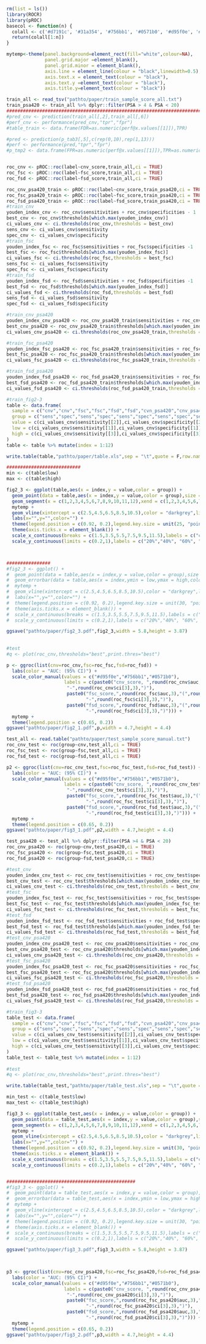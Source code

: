 ```r
rm(list = ls())
library(ROCR)
library(pROC)
basecol <- function(n) {
  colall <- c('#d7191c', '#31a354', '#756bb1', '#0571b0', '#d95f0e', '#bdbdbd')
  return(colall[1:n])
}

mytemp<-theme(panel.background=element_rect(fill="white",colour=NA), 
              panel.grid.major =element_blank(),
              panel.grid.minor = element_blank(),
              axis.line = element_line(colour = "black",linewidth=0.5),
              axis.text.x = element_text(colour = "black"),
              axis.text.y =element_text(colour = "black"),
              axis.title.y=element_text(colour = "black"))

train_all <- read_tsv("pathto/paper/train_sample_score_all.txt")
train_psa420 <- train_all %>% dplyr::filter(PSA > 4 & PSA < 20)
########################################################################
#pred_cnv <- prediction(train_all[,2],train_all[,6])
#perf_cnv <- performance(pred_cnv,"tpr","fpr")
#table_train <- data.frame(FDR=as.numeric(perf@x.values[[1]]),TPR)

#pred <- prediction(p_tab3[,5],c(rep(0,10),rep(1,13)))
#perf <- performance(pred,"tpr","fpr")  
#p_tmp2 <- data.frame(FPR=as.numeric(perf@x.values[[1]]),TPR=as.numeric(perf@y.values[[1]]),marker=paste("AUC: 95%CI",round(roc_ci[2],3),"(",round(roc_ci[1],3),"-",round(roc_ci[3],3),")",sep=""))


roc_cnv <- pROC::roc(label~cnv_score,train_all,ci = TRUE)
roc_fsc <- pROC::roc(label~fsc_score,train_all,ci = TRUE) 
roc_fsd <- pROC::roc(label~fsd_score,train_all,ci = TRUE)

roc_cnv_psa420_train <- pROC::roc(label~cnv_score,train_psa420,ci = TRUE)
roc_fsc_psa420_train <- pROC::roc(label~fsc_score,train_psa420,ci = TRUE)
roc_fsd_psa420_train <- pROC::roc(label~fsd_score,train_psa420,ci = TRUE)
#train_cnv
youden_index_cnv <- roc_cnv$sensitivities + roc_cnv$specificities - 1
best_cnv <- roc_cnv$thresholds[which.max(youden_index_cnv)]
ci_values_cnv <- ci.thresholds(roc_cnv,thresholds = best_cnv)
sens_cnv <- ci_values_cnv$sensitivity
spec_cnv <- ci_values_cnv$specificity
#train_fsc
youden_index_fsc <- roc_fsc$sensitivities + roc_fsc$specificities -1
best_fsc <- roc_fsc$thresholds[which.max(youden_index_fsc)]
ci_values_fsc <- ci.thresholds(roc_fsc,thresholds = best_fsc)
sens_fsc <- ci_values_fsc$sensitivity
spec_fsc <- ci_values_fsc$specificity
#train_fsd
youden_index_fsd <- roc_fsd$sensitivities + roc_fsd$specificities -1
best_fsd <- roc_fsd$thresholds[which.max(youden_index_fsd)]
ci_values_fsd <- ci.thresholds(roc_fsd,thresholds = best_fsd)
sens_fsd <- ci_values_fsd$sensitivity
spec_fsd <- ci_values_fsd$specificity

#train_cnv_psa420
youden_index_cnv_psa420 <- roc_cnv_psa420_train$sensitivities + roc_cnv_psa420_train$specificities -1
best_cnv_psa420 <- roc_cnv_psa420_train$thresholds[which.max(youden_index_cnv_psa420)]
ci_values_cnv_psa420 <- ci.thresholds(roc_cnv_psa420_train,thresholds = best_cnv_psa420)

#train_fsc_psa420
youden_index_fsc_psa420 <- roc_fsc_psa420_train$sensitivities + roc_fsc_psa420_train$specificities -1
best_fsc_psa420 <- roc_fsc_psa420_train$thresholds[which.max(youden_index_fsc_psa420)]
ci_values_fsc_psa420 <- ci.thresholds(roc_fsc_psa420_train,thresholds = best_fsc_psa420)

#train_fsd_psa420
youden_index_fsd_psa420 <- roc_fsd_psa420_train$sensitivities + roc_fsd_psa420_train$specificities -1
best_fsd_psa420 <- roc_fsd_psa420_train$thresholds[which.max(youden_index_fsd_psa420)]
ci_values_fsd_psa420 <- ci.thresholds(roc_fsd_psa420_train,thresholds = best_fsd_psa420)

#train_fig2-3
table <- data.frame(
  sample = c("cnv","cnv","fsc","fsc","fsd","fsd","cvn_psa420","cnv_psa420","fsc_psa420","fsc_psa420","fsd_psa420","fsd_psa420"),
  group = c("sens","spec","sens","spec","sens","spec","sens","spec","sens","spec","sens","spec"),
  value = c(ci_values_cnv$sensitivity[[2]],ci_values_cnv$specificity[[2]],ci_values_fsc$sensitivity[[2]],ci_values_fsc$specificity[[2]],ci_values_fsd$sensitivity[[2]],ci_values_fsd$specificity[[2]],ci_values_cnv_psa420$sensitivity[[2]],ci_values_cnv_psa420$specificity[[2]],ci_values_fsc_psa420$sensitivity[[2]],ci_values_fsc_psa420$specificity[[2]],ci_values_fsd_psa420$sensitivity[[2]],ci_values_fsd_psa420$specificity[[2]]),
  low = c(ci_values_cnv$sensitivity[[1]],ci_values_cnv$specificity[[1]],ci_values_fsc$sensitivity[[1]],ci_values_fsc$specificity[[1]],ci_values_fsd$sensitivity[[1]],ci_values_fsd$specificity[[1]],ci_values_cnv_psa420$sensitivity[[1]],ci_values_cnv_psa420$specificity[[1]],ci_values_fsc_psa420$sensitivity[[1]],ci_values_fsc_psa420$specificity[[1]],ci_values_fsd_psa420$sensitivity[[1]],ci_values_fsd_psa420$specificity[[1]]),
  high = c(ci_values_cnv$sensitivity[[3]],ci_values_cnv$specificity[[3]],ci_values_fsc$sensitivity[[3]],ci_values_fsc$specificity[[3]],ci_values_fsd$sensitivity[[3]],ci_values_fsd$specificity[[3]],ci_values_cnv_psa420$sensitivity[[3]],ci_values_cnv_psa420$specificity[[3]],ci_values_fsc_psa420$sensitivity[[3]],ci_values_fsc_psa420$specificity[[3]],ci_values_fsd_psa420$sensitivity[[3]],ci_values_fsd_psa420$specificity[[3]])
)
table <- table %>% mutate(index = 1:12)

write.table(table,"pathto/paper/table.xls",sep = "\t",quote = F,row.names = F)

###########################
min <- c(table$low)
max <- c(table$high)

fig2_3 <- ggplot(table,aes(x = index,y = value,color = group)) +
  geom_point(data = table,aes(x = index,y = value,color = group),size = 3) +
  geom_segment(x = c(1,2,3,4,5,6,7,8,9,10,11,12),xend = c(1,2,3,4,5,6,7,8,9,10,11,12),y = min,yend =  max,size = 1) +
  mytemp +
  geom_vline(xintercept = c(2.5,4.5,6.5,8.5,10.5),color = "darkgrey",linetype = "dashed") +
  labs(x="",y="",color="") +
  theme(legend.position = c(0.92, 0.2),legend.key.size = unit(25, "points")) +
  theme(axis.ticks.x = element_blank()) +
  scale_x_continuous(breaks = c(1.5,3.5,5.5,7.5,9.5,11.5),labels = c("cnv","fsc","fsd","cnv_psa420","fsc_psa420","fsd_psa420")) +
  scale_y_continuous(limits = c(0.2,1),labels = c("20%","40%", "60%", "80%", "100%"))



################
#fig2_3 <- ggplot() +
#  geom_point(data = table,aes(x = index,y = value,color = group),size = 3) +
#  geom_errorbar(data = table,aes(x = index,ymin = low,ymax = high,color = group),width = 0,size = 1) +
#  mytemp +
#  geom_vline(xintercept = c(2.5,4.5,6.5,8.5,10.5),color = "darkgrey",linetype = "dashed") +
#  labs(x="",y="",color="") +
#  theme(legend.position = c(0.92, 0.2),legend.key.size = unit(30, "points")) +
#  theme(axis.ticks.x = element_blank()) +
#  scale_x_continuous(breaks = c(1.5,3.5,5.5,7.5,9.5,11.5),labels = c("cnv","fsc","fsd","cnv_psa420","fsc_psa420","fsd_psa420")) +
#  scale_y_continuous(limits = c(0.2,1),labels = c("20%","40%", "60%", "80%", "100%"))

ggsave("pathto/paper/fig2_3.pdf",fig2_3,width = 5.8,height = 3.87)
  
  
#test
#q <- plot(roc_cnv,thresholds="best",print.thres="best")

p <- ggroc(list(cnv=roc_cnv,fsc=roc_fsc,fsd=roc_fsd)) +
  labs(color = "AUC: (95% CI)") +
  scale_color_manual(values = c("#d95f0e","#756bb1","#0571b0"),
                     labels = c(paste0("cnv_score, ",round(roc_cnv$auc,3),"(",round(roc_cnv$ci[1],3),
                      "-",round(roc_cnv$ci[3],3),")"),
                      paste0("fsc_score,",round(roc_fsc$auc,3),"(",round(roc_fsc$ci[1],3),
                             "-",round(roc_fsc$ci[3],3),")"),
                      paste0("fsd_score,",round(roc_fsd$auc,3),"(",round(roc_fsd$ci[1],3),
                             "-",round(roc_fsd$ci[3],3),")"))) +
  mytemp +
  theme(legend.position = c(0.65, 0.2))
ggsave("pathto/paper/fig2_1.pdf",p,width = 4.7,height = 4.4)


```

```r
test_all <- read.table("pathto/paper/test_sample_score_manual.txt")
roc_cnv_test <- roc(group~cnv,test_all,ci = TRUE)
roc_fsc_test <- roc(group~fsc,test_all,ci = TRUE)
roc_fsd_test <- roc(group~fsd,test_all,ci = TRUE)

p2 <- ggroc(list(cnv=roc_cnv_test,fsc=roc_fsc_test,fsd=roc_fsd_test)) +
  labs(color = "AUC: (95% CI)") +
  scale_color_manual(values = c("#d95f0e","#756bb1","#0571b0"),
                     labels = c(paste0("cnv_score, ",round(roc_cnv_test$auc,3),"(",round(roc_cnv_test$ci[1],3),
                      "-",round(roc_cnv_test$ci[3],3),")"),
                      paste0("fsc_score,",round(roc_fsc_test$auc,3),"(",round(roc_fsc_test$ci[1],3),
                             "-",round(roc_fsc_test$ci[3],3),")"),
                      paste0("fsd_score,",round(roc_fsd_test$auc,3),"(",round(roc_fsd_test$ci[1],3),
                             "-",round(roc_fsd_test$ci[3],3),")"))) +
  mytemp +
  theme(legend.position = c(0.65, 0.2))
ggsave("pathto/paper/fig3_1.pdf",p2,width = 4.7,height = 4.4)
```

```r
test_psa420 <- test_all %>% dplyr::filter(PSA >4 & PSA < 20)
roc_cnv_psa420 <- roc(group~cnv,test_psa420,ci = TRUE)
roc_fsc_psa420 <- roc(group~fsc,test_psa420,ci = TRUE)
roc_fsd_psa420 <- roc(group~fsd,test_psa420,ci = TRUE)

#test_cnv
youden_index_cnv_test <- roc_cnv_test$sensitivities + roc_cnv_test$specificities - 1
best_cnv_test <- roc_cnv_test$thresholds[which.max(youden_index_cnv_test)]
ci_values_cnv_test <- ci.thresholds(roc_cnv_test,thresholds = best_cnv_test)
#test_fsc
youden_index_fsc_test <- roc_fsc_test$sensitivities + roc_fsc_test$specificities -1
best_fsc_test <- roc_fsc_test$thresholds[which.max(youden_index_fsc_test)]
ci_values_fsc_test <- ci.thresholds(roc_fsc_test,thresholds = best_fsc_test)
#test_fsd
youden_index_fsd_test <- roc_fsd_test$sensitivities + roc_fsd_test$specificities -1
best_fsd_test <- roc_fsd_test$thresholds[which.max(youden_index_fsd_test)]
ci_values_fsd_test <- ci.thresholds(roc_fsd_test,thresholds = best_fsd_test)
#test_cnv_psa420
youden_index_cnv_psa420_test <- roc_cnv_psa420$sensitivities + roc_cnv_psa420$specificities -1
best_cnv_psa420_test <- roc_cnv_psa420$thresholds[which.max(youden_index_cnv_psa420_test)]
ci_values_cnv_psa420_test <- ci.thresholds(roc_cnv_psa420,thresholds = best_cnv_psa420_test)
#test_fsc_psa420
youden_index_fsc_psa420_test <- roc_fsc_psa420$sensitivities + roc_fsc_psa420$specificities -1
best_fsc_psa420_test <- roc_fsc_psa420$thresholds[which.max(youden_index_fsc_psa420_test)]
ci_values_fsc_psa420_test <- ci.thresholds(roc_fsc_psa420,thresholds = best_fsc_psa420_test)
#test_fsd_psa420
youden_index_fsd_psa420_test <- roc_fsd_psa420$sensitivities + roc_fsd_psa420$specificities -1
best_fsd_psa420_test <- roc_fsd_psa420$thresholds[which.max(youden_index_fsd_psa420_test)]
ci_values_fsd_psa420_test <- ci.thresholds(roc_fsd_psa420,thresholds = best_fsd_psa420_test)

#train_fig3-3
table_test <- data.frame(
  sample = c("cnv","cnv","fsc","fsc","fsd","fsd","cvn_psa420","cnv_psa420","fsc_psa420","fsc_psa420","fsd_psa420","fsd_psa420"),
  group = c("sens","spec","sens","spec","sens","spec","sens","spec","sens","spec","sens","spec"),
  value = c(ci_values_cnv_test$sensitivity[[2]],ci_values_cnv_test$specificity[[2]],ci_values_fsc_test$sensitivity[[2]],ci_values_fsc_test$specificity[[2]],ci_values_fsd_test$sensitivity[[2]],ci_values_fsd_test$specificity[[2]],ci_values_cnv_psa420_test$sensitivity[[2]],ci_values_cnv_psa420_test$specificity[[2]],ci_values_fsc_psa420_test$sensitivity[[2]],ci_values_fsc_psa420_test$specificity[[2]],ci_values_fsd_psa420_test$sensitivity[[2]],ci_values_fsd_psa420_test$specificity[[2]]),
  low = c(ci_values_cnv_test$sensitivity[[1]],ci_values_cnv_test$specificity[[1]],ci_values_fsc_test$sensitivity[[1]],ci_values_fsc_test$specificity[[1]],ci_values_fsd_test$sensitivity[[1]],ci_values_fsd_test$specificity[[1]],ci_values_cnv_psa420_test$sensitivity[[1]],ci_values_cnv_psa420_test$specificity[[1]],ci_values_fsc_psa420_test$sensitivity[[1]],ci_values_fsc_psa420_test$specificity[[1]],ci_values_fsd_psa420_test$sensitivity[[1]],ci_values_fsd_psa420_test$specificity[[1]]),
  high = c(ci_values_cnv_test$sensitivity[[3]],ci_values_cnv_test$specificity[[3]],ci_values_fsc_test$sensitivity[[3]],ci_values_fsc_test$specificity[[3]],ci_values_fsd_test$sensitivity[[3]],ci_values_fsd_test$specificity[[3]],ci_values_cnv_psa420_test$sensitivity[[3]],ci_values_cnv_psa420_test$specificity[[3]],ci_values_fsc_psa420_test$sensitivity[[3]],ci_values_fsc_psa420_test$specificity[[3]],ci_values_fsd_psa420_test$sensitivity[[3]],ci_values_fsd_psa420_test$specificity[[3]])
)
table_test <- table_test %>% mutate(index = 1:12)
  
#test
#q <- plot(roc_cnv,thresholds="best",print.thres="best")

write.table(table_test,"pathto/paper/table_test.xls",sep = "\t",quote = F,row.names = F)

min_test <- c(table_test$low)
max_test <- c(table_test$high)

fig3_3 <- ggplot(table_test,aes(x = index,y = value,color = group)) +
  geom_point(data = table_test,aes(x = index,y = value,color = group),size = 3) +
  geom_segment(x = c(1,2,3,4,5,6,7,8,9,10,11,12),xend = c(1,2,3,4,5,6,7,8,9,10,11,12),y = min_test,yend =  max_test,size = 1) +
  mytemp +
  geom_vline(xintercept = c(2.5,4.5,6.5,8.5,10.5),color = "darkgrey",linetype = "dashed") +
  labs(x="",y="",color="") +
  theme(legend.position = c(0.92, 0.2),legend.key.size = unit(30, "points")) +
  theme(axis.ticks.x = element_blank()) +
  scale_x_continuous(breaks = c(1.5,3.5,5.5,7.5,9.5,11.5),labels = c("cnv","fsc","fsd","cnv_psa420","fsc_psa420","fsd_psa420")) +
  scale_y_continuous(limits = c(0.2,1),labels = c("20%","40%", "60%", "80%", "100%"))


###############################################
#fig3_3 <- ggplot() +
#  geom_point(data = table_test,aes(x = index,y = value,color = group),size = 3) +
#  geom_errorbar(data = table_test,aes(x = index,ymin = low,ymax = high,color = group),width = 0,size = 1) +
#  mytemp +
#  geom_vline(xintercept = c(2.5,4.5,6.5,8.5,10.5),color = "darkgrey",linetype = "dashed") +
#  labs(x="",y="",color="") +
#  theme(legend.position = c(0.92, 0.2),legend.key.size = unit(30, "points")) +
#  theme(axis.ticks.x = element_blank()) +
#  scale_x_continuous(breaks = c(1.5,3.5,5.5,7.5,9.5,11.5),labels = c("cnv","fsc","fsd","cnv_psa420","fsc_psa420","fsd_psa420")) +
#  scale_y_continuous(limits = c(0.2,1),labels = c("20%","40%", "60%", "80%", "100%"))

ggsave("pathto/paper/fig3_3.pdf",fig3_3,width = 5.8,height = 3.87)
  


p3 <- ggroc(list(cnv=roc_cnv_psa420,fsc=roc_fsc_psa420,fsd=roc_fsd_psa420)) +
  labs(color = "AUC: (95% CI)") +
  scale_color_manual(values = c("#d95f0e","#756bb1","#0571b0"),
                     labels = c(paste0("cnv_score, ",round(roc_cnv_psa420$auc,3),"(",round(roc_cnv_psa420$ci[1],3),
                      "-",round(roc_cnv_psa420$ci[3],3),")"),
                      paste0("fsc_score,",round(roc_fsc_psa420$auc,3),"(",round(roc_fsc_psa420$ci[1],3),
                             "-",round(roc_fsc_psa420$ci[3],3),")"),
                      paste0("fsd_score,",round(roc_fsd_psa420$auc,3),"(",round(roc_fsd_psa420$ci[1],3),
                             "-",round(roc_fsd_psa420$ci[3],3),")"))) +
  mytemp +
  theme(legend.position = c(0.65, 0.2))
ggsave("pathto/paper/fig3_2.pdf",p3,width = 4.7,height = 4.4)
```

```r

```

